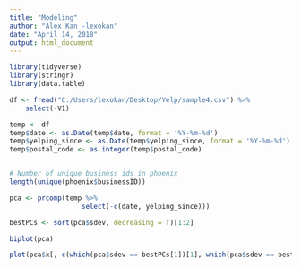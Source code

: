 ```yaml
---
title: "Modeling"
author: "Alex Kan -lexokan"
date: "April 14, 2018"
output: html_document
---
```


```r
library(tidyverse)
library(stringr)
library(data.table)
```

```r
df <- fread("C:/Users/lexokan/Desktop/Yelp/sample4.csv") %>% 
    select(-V1)

temp <- df
temp$date <- as.Date(temp$date, format = '%Y-%m-%d')
temp$yelping_since <- as.Date(temp$yelping_since, format = '%Y-%m-%d')
temp$postal_code <- as.integer(temp$postal_code)


# Number of unique business ids in phoenix 
length(unique(phoenix$businessID))
```

```r
pca <- prcomp(temp %>% 
                  select(-c(date, yelping_since)))

bestPCs <- sort(pca$sdev, decreasing = T)[1:2]

biplot(pca)

plot(pca$x[, c(which(pca$sdev == bestPCs[1])[1], which(pca$sdev == bestPCs[2])[1])])
```

